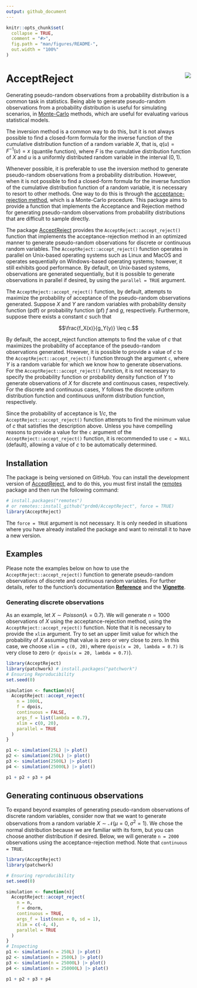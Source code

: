 ```yaml
---
output: github_document
---
```


<!-- README.md is generated from README.Rmd. Please edit that file -->

```r
knitr::opts_chunk$set(
  collapse = TRUE,
  comment = "#>",
  fig.path = "man/figures/README-",
  out.width = "100%"
)
```

# AcceptReject <img src="logo.png" align="right" />

<!-- badges: start -->
<!-- badges: end -->

Generating pseudo-random observations from a probability distribution is a common task in statistics. Being able to generate pseudo-random observations from a probability distribution is useful for simulating scenarios, in [Monte-Carlo](https://en.wikipedia.org/wiki/Monte_Carlo_method) methods, which are useful for evaluating various statistical models.

The inversion method is a common way to do this, but it is not always possible to find a closed-form formula for the inverse function of the cumulative distribution function of a random variable $X$, that is, $q(u) = F^{-1}(u) = x$ (quantile function), where $F$ is the cumulative distribution function of $X$ and $u$ is a uniformly distributed random variable in the interval $(0, 1)$.

Whenever possible, it is preferable to use the inversion method to generate pseudo-random observations from a probability distribution. However, when it is not possible to find a closed-form formula for the inverse function of the cumulative distribution function of a random variable, it is necessary to resort to other methods. One way to do this is through the [acceptance-rejection method](https://en.wikipedia.org/wiki/Rejection_sampling), which is a Monte-Carlo procedure. This package aims to provide a function that implements the Acceptance and Rejection method for generating pseudo-random observations from probability distributions that are difficult to sample directly.

The package [AcceptReject](https://github.com/prdm0/AcceptReject) provides the `AcceptReject::accept_reject()` function that implements the acceptance-rejection method in an optimized manner to generate pseudo-random observations for discrete or continuous random variables. The `AcceptReject::accept_reject()` function operates in parallel on Unix-based operating systems such as Linux and MacOS and operates sequentially on Windows-based operating systems; however, it still exhibits good performance. By default, on Unix-based systems, observations are generated sequentially, but it is possible to generate observations in parallel if desired, by using the `parallel = TRUE` argument.

The `AcceptReject::accept_reject()` function, by default, attempts to maximize the probability of acceptance of the pseudo-random observations generated. Suppose $X$ and $Y$ are random variables with probability density function (pdf) or probability function (pf) $f$ and $g$, respectively. Furthermore, suppose there exists a constant $c$ such that

$$\frac{f_X(x)}{g_Y(y)} \leq c.$$

By default, the accept_reject function attempts to find the value of $c$ that maximizes the probability of acceptance of the pseudo-random observations generated. However, it is possible to provide a value of $c$ to the `AcceptReject::accept_reject()` function through the argument `c`, where $Y$ is a random variable for which we know how to generate observations. For the `AcceptReject::accept_reject()` function, it is not necessary to specify the probability function or probability density function of $Y$ to generate observations of $X$ for discrete and continuous cases, respectively. For the discrete and continuous cases, $Y$ follows the discrete uniform distribution function and continuous uniform distribution function, respectively.

Since the probability of acceptance is $1/c$, the `AcceptReject::accept_reject()` function attempts to find the minimum value of $c$ that satisfies the description above. Unless you have compelling reasons to provide a value for the `c` argument of the `AcceptReject::accept_reject()` function, it is recommended to use `c = NULL` (default), allowing a value of $c$ to be automatically determined.

## Installation

The package is being versioned on GitHub. You can install the development version of [AcceptReject](https://github.com/prdm0/AcceptReject), and to do this, you must first install the [remotes](https://CRAN.R-project.org/package=remotes) package and then run the following command:

``` r
# install.packages("remotes")
# or remotes::install_github("prdm0/AcceptReject", force = TRUE)
library(AcceptReject)
```

The `force = TRUE` argument is not necessary. It is only needed in situations where you have already installed the package and want to reinstall it to have a new version.

## Examples

Please note the examples below on how to use the `AcceptReject::accept_reject()` function to generate pseudo-random observations of discrete and continuous random variables. For further details, refer to the function's documentation [**Reference**](https://prdm0.github.io/AcceptReject/reference/) and the [**Vignette**](https://prdm0.github.io/AcceptReject/articles/accept_reject.html).

### Generating discrete observations

As an example, let $X \sim Poisson(\lambda = 0.7)$. We will generate $n = 1000$ observations of $X$ using the acceptance-rejection method, using the `AcceptReject::accept_reject()` function. Note that it is necessary to provide the `xlim` argument. Try to set an upper limit value for which the probability of $X$ assuming that value is zero or very close to zero. In this case, we choose `xlim = c(0, 20)`, where `dpois(x = 20, lambda = 0.7)` is very close to zero (`r dpois(x = 20, lambda = 0.7)`).

```r
library(AcceptReject)
library(patchwork) # install.packages("patchwork")
# Ensuring Reproducibility
set.seed(0) 

simulation <- function(n){
  AcceptReject::accept_reject(
    n = 1000L,
    f = dpois,
    continuous = FALSE,
    args_f = list(lambda = 0.7),
    xlim = c(0, 20),
    parallel = TRUE
  )
}

p1 <- simulation(25L) |> plot()
p2 <- simulation(250L) |> plot()
p3 <- simulation(2500L) |> plot()
p4 <- simulation(25000L) |> plot()

p1 + p2 + p3 + p4
```

## Generating continuous observations

To expand beyond examples of generating pseudo-random observations of discrete random variables, consider now that we want to generate observations from a random variable $X \sim \mathcal{N}(\mu = 0, \sigma^2 = 1)$. We chose the normal distribution because we are familiar with its form, but you can choose another distribution if desired. Below, we will generate `n = 2000` observations using the acceptance-rejection method. Note that `continuous = TRUE`.

```r
library(AcceptReject)
library(patchwork)

# Ensuring reproducibility
set.seed(0) 

simulation <- function(n){
  AcceptReject::accept_reject(
    n = n,
    f = dnorm,
    continuous = TRUE,
    args_f = list(mean = 0, sd = 1),
    xlim = c(-4, 4),
    parallel = TRUE
  )
}
# Inspecting
p1 <- simulation(n = 250L) |> plot()
p2 <- simulation(n = 2500L) |> plot()
p3 <- simulation(n = 25000L) |> plot()
p4 <- simulation(n = 250000L) |> plot()

p1 + p2 + p3 + p4
```





